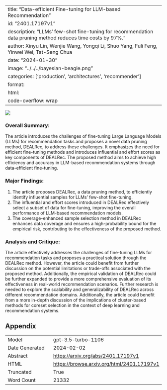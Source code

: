 
---
title: "Data-efficient Fine-tuning for LLM-based Recommendation"
id: "2401.17197v1"
description: "LLMs' few-shot fine-tuning for recommendation data pruning method reduces time costs by 97%."
author: Xinyu Lin, Wenjie Wang, Yongqi Li, Shuo Yang, Fuli Feng, Yinwei Wei, Tat-Seng Chua
date: "2024-01-30"
image: "../../../bayesian-beagle.png"
categories: ['production', 'architectures', 'recommender']
format:
  html:
    code-overflow: wrap
---

![](None)

### Overall Summary:

The article introduces the challenges of fine-tuning Large Language Models (LLMs) for recommendation tasks and proposes a novel data pruning method, DEALRec, to address these challenges. It emphasizes the need for efficient fine-tuning methods and introduces influential and effort scores as key components of DEALRec. The proposed method aims to achieve high efficiency and accuracy in LLM-based recommendation systems through data-efficient fine-tuning.

### Major Findings:
1. The article proposes DEALRec, a data pruning method, to efficiently identify influential samples for LLMs' few-shot fine-tuning.
2. The influential and effort scores introduced in DEALRec effectively select a subset of data for fine-tuning, improving the overall performance of LLM-based recommendation models.
3. The coverage-enhanced sample selection method in DEALRec enhances data coverage and ensures a high-probability bound for the empirical risk, contributing to the effectiveness of the proposed method.

### Analysis and Critique:
The article effectively addresses the challenges of fine-tuning LLMs for recommendation tasks and proposes a practical solution through the DEALRec method. However, the article could benefit from further discussion on the potential limitations or trade-offs associated with the proposed method. Additionally, the empirical validation of DEALRec could be further expanded to provide a more comprehensive evaluation of its effectiveness in real-world recommendation scenarios. Further research is needed to explore the scalability and generalizability of DEALRec across different recommendation domains. Additionally, the article could benefit from a more in-depth discussion of the implications of cluster-based methods for coreset selection in the context of deep learning and recommendation systems.

## Appendix

|          |          |
|----------|----------|
| Model     | gpt-3.5-turbo-1106       |
| Date Generated     | 2024-02-02       |
| Abstract | [https://arxiv.org/abs/2401.17197v1](https://arxiv.org/abs/2401.17197v1)        |
| HTML     | [https://browse.arxiv.org/html/2401.17197v1](https://browse.arxiv.org/html/2401.17197v1)       |
| Truncated       | True       |
| Word Count       | 21332       |